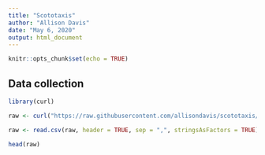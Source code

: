 ```yaml
---
title: "Scototaxis"
author: "Allison Davis"
date: "May 6, 2020"
output: html_document
---
```


```r
knitr::opts_chunk$set(echo = TRUE)
```

## Data collection

```r
library(curl)

raw <- curl("https://raw.githubusercontent.com/allisondavis/scototaxis/master/Scototaxis_raw_cole-data.csv")

raw <- read.csv(raw, header = TRUE, sep = ",", stringsAsFactors = TRUE)

head(raw)

```